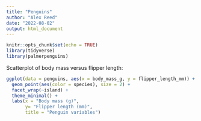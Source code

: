```yaml
---
title: "Penguins"
author: "Alex Reed"
date: "2022-08-02"
output: html_document
---
```


```r
knitr::opts_chunk$set(echo = TRUE)
library(tidyverse)
library(palmerpenguins)
```

Scatterplot of body mass versus flipper length:

```r
ggplot(data = penguins, aes(x = body_mass_g, y = flipper_length_mm)) +
  geom_point(aes(color = species), size = 2) +
  facet_wrap(~island) +
  theme_minimal() + 
  labs(x = "Body mass (g)", 
       y= "Flipper length (mm)",
       title = "Penguin variables")

```

